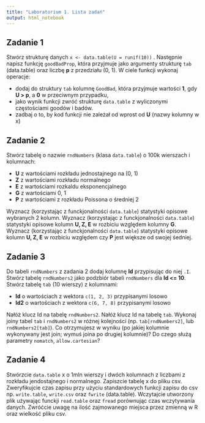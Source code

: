 ```yaml
---
title: "Laboratorium 1. Lista zadań"
output: html_notebook
---
```


## Zadanie 1

Stwórz strukturę danych `x <- data.table(U = runif(10))` . Następnie napisz funkcję `goodBadProp`, która przyjmuje jako argumenty strukturę `tab` (data.table) oraz liczbę **p** z przedziału (0, 1). W ciele funkcji wykonaj operacje:

- dodaj do struktury `tab` kolumnę `GoodBad`, która przyjmuje wartości **1**, gdy **U > p**, 
a **0** w przeciwnym przypadku,
- jako wynik funkcji zwróć strukturę `data.table` z wyliczonymi częstościami
goodów i badów.
- zadbaj o to, by kod funkcji nie zależał od wprost od **U** (nazwy kolumny w x)

## Zadanie 2

Stwórz tabelę o nazwie `rndNumbers` (klasa `data.table`) o 100k wierszach i kolumnach:

- **U** z wartościami rozkładu jednostajnego na (0, 1)
- **Z** z wartościami rozkładu normalnego
- **E** z wartościami rozkaldu eksponencjalnego
- **G** z wartościami 0, 1
- **P** z wartościami z rozkładu Poissona o średniej 2

Wyznacz (korzystając z funckjonalności `data.table`) statystyki opisowe wybranych 2 kolumn.
Wyznacz (korzystając z funckjonalności `data.table`) statystyki opisowe kolumn **U, Z, E** w rozbiciu względem kolumny **G**.
Wyznacz (korzystając z funckjonalności `data.table`) statystyki opisowe kolumn **U, Z, E** w rozbiciu względem czy **P** jest większe od swojej śedniej.

## Zadanie 3

Do tabeli `rndNumbers` z zadania 2 dodaj kolumnę **Id** przypisując do niej `.I`.
Stwórz tabelę `rndNumbers2` jako podzbiór tabeli `rndNumbers` dla **Id <= 10**.
Stwórz tabelę `tab` (10 wierszy) z kolumnami:

- **Id** o wartościach z wektora `c(1, 2, 3)` przypisanymi losowo
- **Id2** o wartościach z wektora `c(6, 7, 8)` przypisanymi losowo

Nałóż klucz Id na tabelę `rndNumbers2`. Nałóż klucz Id na tabelę `tab`.
Wykonaj joiny tabel `tab` i `rndNumbers2` w różnej kolejności (np. `tab[rndNumbers2]`, lub `rndNumbers2[tab]`). 
Co otrzymujesz w wyniku (po jakiej kolumnie wykonywany jest join; wymuś joina po drugiej kolumnie)? 
Do czego służą parametry `nomatch`, `allow.cartesian`?

## Zadanie 4

Stwórzcie `data.table` x o 1mln wierszy i dwóch kolumnach z liczbami z rozkładu  jendostajnego i normalnego. Zapiszcie tabelę x do pliku csv. Zweryfikujcie czas zapisu przy użyciu standardowych funkcji zapisu do csv np. `write.table`, `write.csv` oraz `fwrite` (data.table). 
Wczytajcie utworzony plik używając funckji `read.table` oraz `fread` porównując czas wczytywania danych.
Zwróćcie uwagę na ilość zajmowanego miejsca przez zmienną w R oraz wielkość pliku csv.





